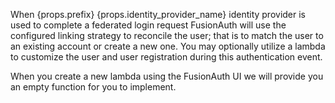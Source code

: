 ---
---
When {props.prefix} {props.identity_provider_name} identity provider is used to complete a federated login request FusionAuth will use the configured linking strategy to reconcile the user; that is to match the user to an existing account or create a new one. You may optionally utilize a lambda to customize the user and user registration during this authentication event.

When you create a new lambda using the FusionAuth UI we will provide you an empty function for you to implement.
